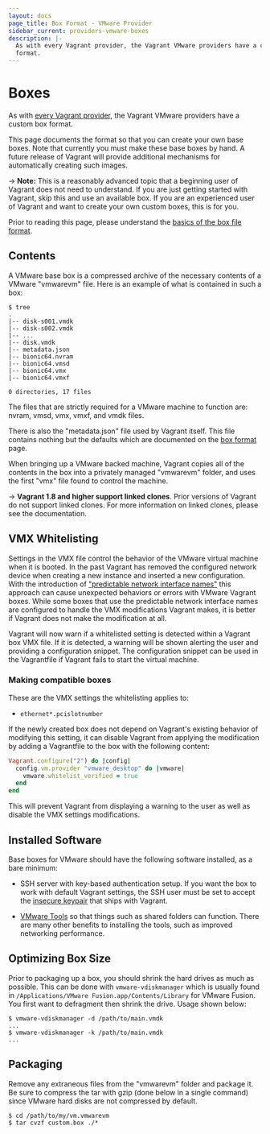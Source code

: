 ```yaml
---
layout: docs
page_title: Box Format - VMware Provider
sidebar_current: providers-vmware-boxes
description: |-
  As with every Vagrant provider, the Vagrant VMware providers have a custom box
  format.
---
```


# Boxes

As with [every Vagrant provider](/docs/providers/basic_usage.html), the
Vagrant VMware providers have a custom box format.

This page documents the format so that you can create your own base boxes.
Note that currently you must make these base boxes by hand. A future release
of Vagrant will provide additional mechanisms for automatically creating such
images.

-> **Note:** This is a reasonably advanced topic that
a beginning user of Vagrant does not need to understand. If you are
just getting started with Vagrant, skip this and use an available
box. If you are an experienced user of Vagrant and want to create
your own custom boxes, this is for you.

Prior to reading this page, please understand the
[basics of the box file format](/docs/boxes/format.html).

## Contents

A VMware base box is a compressed archive of the necessary contents
of a VMware "vmwarevm" file. Here is an example of what is contained
in such a box:

```
$ tree
.
|-- disk-s001.vmdk
|-- disk-s002.vmdk
|-- ...
|-- disk.vmdk
|-- metadata.json
|-- bionic64.nvram
|-- bionic64.vmsd
|-- bionic64.vmx
|-- bionic64.vmxf

0 directories, 17 files
```

The files that are strictly required for a VMware machine to function are:
nvram, vmsd, vmx, vmxf, and vmdk files.

There is also the "metadata.json" file used by Vagrant itself. This file
contains nothing but the defaults which are documented on the
[box format](/docs/boxes/format.html) page.

When bringing up a VMware backed machine, Vagrant copies all of the contents
in the box into a privately managed "vmwarevm" folder, and uses the first
"vmx" file found to control the machine.

-> **Vagrant 1.8 and higher support linked clones**. Prior versions
of Vagrant do not support linked clones. For more information on
linked clones, please see the documentation.

## VMX Whitelisting

Settings in the VMX file control the behavior of the VMware virtual machine
when it is booted. In the past Vagrant has removed the configured network
device when creating a new instance and inserted a new configuration. With
the introduction of ["predictable network interface names"][iface-names] this
approach can cause unexpected behaviors or errors with VMware Vagrant boxes.
While some boxes that use the predictable network interface names are configured
to handle the VMX modifications Vagrant makes, it is better if Vagrant does
not make the modification at all.

Vagrant will now warn if a whitelisted setting is detected within a Vagrant
box VMX file. If it is detected, a warning will be shown alerting the user
and providing a configuration snippet. The configuration snippet can be
used in the Vagrantfile if Vagrant fails to start the virtual machine.

### Making compatible boxes

These are the VMX settings the whitelisting applies to:

- `ethernet*.pcislotnumber`

If the newly created box does not depend on Vagrant's existing behavior of
modifying this setting, it can disable Vagrant from applying the modification
by adding a Vagrantfile to the box with the following content:

```ruby
Vagrant.configure("2") do |config|
  config.vm.provider "vmware_desktop" do |vmware|
    vmware.whitelist_verified = true
  end
end
```

This will prevent Vagrant from displaying a warning to the user as well as
disable the VMX settings modifications.

## Installed Software

Base boxes for VMware should have the following software installed, as
a bare minimum:

- SSH server with key-based authentication setup. If you want the box to
  work with default Vagrant settings, the SSH user must be set to accept
  the [insecure keypair](https://github.com/hashicorp/vagrant/blob/master/keys/vagrant.pub)
  that ships with Vagrant.

- [VMware Tools](https://kb.vmware.com/kb/340) so that things such as shared
  folders can function. There are many other benefits to installing the tools,
  such as improved networking performance.

## Optimizing Box Size

Prior to packaging up a box, you should shrink the hard drives as much as
possible. This can be done with `vmware-vdiskmanager` which is usually
found in `/Applications/VMware Fusion.app/Contents/Library` for VMware Fusion. You first
want to defragment then shrink the drive. Usage shown below:

```
$ vmware-vdiskmanager -d /path/to/main.vmdk
...
$ vmware-vdiskmanager -k /path/to/main.vmdk
...
```

## Packaging

Remove any extraneous files from the "vmwarevm" folder
and package it. Be sure to compress the tar with gzip (done below in a
single command) since VMware hard disks are not compressed by default.

```
$ cd /path/to/my/vm.vmwarevm
$ tar cvzf custom.box ./*
```

[iface-names]: https://www.freedesktop.org/wiki/Software/systemd/PredictableNetworkInterfaceNames/
